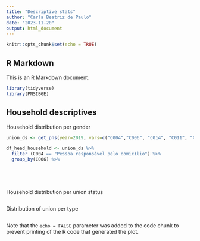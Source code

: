 ```yaml
---
title: "Descriptive stats"
author: "Carla Beatriz de Paulo"
date: "2023-11-20"
output: html_document
---
```


```r
knitr::opts_chunk$set(echo = TRUE)
```

## R Markdown

This is an R Markdown document. 

```r
library(tidyverse)
library(PNSIBGE)

```

## Household descriptives

Household distribution per gender

```r

union_ds <- get_pns(year=2019, vars=c("C004","C006", "C014", "C011", "C017"), design=FALSE)

df_head_household <- union_ds %>%
  filter (C004 == "Pessoa responsável pelo domicílio") %>%
  group_by(C006) %>%
  





```

Household distribution per union status 

```r

```

Distribution of union per type 

```r

```





Note that the `echo = FALSE` parameter was added to the code chunk to prevent printing of the R code that generated the plot.
